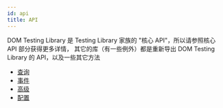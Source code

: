 ```yaml
---
id: api
title: API
---
```


DOM Testing Library 是 Testing Library 家族的 "核心 API"，所以请参照核心 API 部分获得更多详情，
其它的库（有一些例外）都是重新导出 DOM Testing Library 的 API，以及一些其它方法

<!-- Links below lead to the first item in the section with the given heading -->

- [查询](queries/about.mdx)
- [事件](api-events.mdx)
- [高级](api-accessibility.mdx)
- [配置](api-configuration.mdx)
